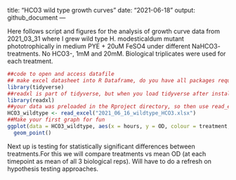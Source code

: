 title: "HCO3 wild type growth curves"
date: "2021-06-18"
output: github_document 
---


Here follows script and figures for the analysis of growth curve data from 2021_03_31 where I grew wild type H. modesticaldum mutant phototrophically in  medium PYE + 20uM FeSO4 under different NaHCO3- treatments. No HCO3-, 1mM and 20mM. Biological triplicates were used for each treatment.

```r
##code to open and access datafile
## make excel datasheet into R Dataframe, do you have all packages required?
library(tidyverse)
##readxl is part of tidyverse, but when you load tidyverse after installation it doesnt add readxl by default
library(readxl)
##your data was preloaded in the Rproject directory, so then use read_excel fucntion to retrieve the data
HCO3_wildtype <- read_excel("2021_06_16_wildtype_HCO3.xlsx")
##Make your first graph for fun
ggplot(data = HCO3_wildtype, aes(x = hours, y = OD, colour = treatment, shape = as.factor(biol_rep_number))) +
  geom_point()
```

Next up is testing for statistically significant differences between treatments.For this we will compare treatments vs mean OD (at each timepoint as mean of all 3 biological reps). Will have to do a refresh on hypothesis testing approaches.